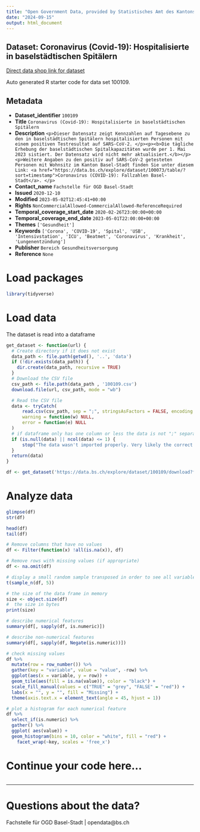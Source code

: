 ```yaml
---
title: "Open Government Data, provided by Statistisches Amt des Kantons Basel-Stadt - Fachstelle OGD"
date: "2024-09-15"
output: html_document
---
```


## Dataset: Coronavirus (Covid-19): Hospitalisierte in baselstädtischen Spitälern

[Direct data shop link for dataset](https://data.bs.ch/explore/dataset/100109)

Auto generated R starter code for data set 100109.

## Metadata

- **Dataset_identifier** `100109`
- **Title** `Coronavirus (Covid-19): Hospitalisierte in baselstädtischen Spitälern`
- **Description** `<p>Dieser Datensatz zeigt Kennzahlen auf Tagesebene zu den in baselstädtischen Spitälern hospitalisierten Personen mit einem positiven Testresultat auf SARS-CoV-2. </p><p><b>Die tägliche Erhebung der baselstädtischen Spitalkapazitäten wurde per 1. Mai 2023 sistiert. Der Datensatz wird nicht mehr aktualisiert.</b></p><p>Weitere Angaben zu den positiv auf SARS-CoV-2 getesteten Personen mit Wohnsitz im Kanton Basel-Stadt finden Sie unter diesem Link: <a href="https://data.bs.ch/explore/dataset/100073/table/?sort=timestamp">Coronavirus (COVID-19): Fallzahlen Basel-Stadt</a>. </p>`
- **Contact_name** `Fachstelle für OGD Basel-Stadt`
- **Issued** `2020-12-10`
- **Modified** `2023-05-02T12:45:41+00:00`
- **Rights** `NonCommercialAllowed-CommercialAllowed-ReferenceRequired`
- **Temporal_coverage_start_date** `2020-02-26T23:00:00+00:00`
- **Temporal_coverage_end_date** `2023-05-01T22:00:00+00:00`
- **Themes** `['Gesundheit']`
- **Keywords** `['Corona', 'COVID-19', 'Spital', 'USB', 'Intensivstation', 'ICU', 'Beatmet', 'Coronavirus', 'Krankheit', 'Lungenentzündung']`
- **Publisher** `Bereich Gesundheitsversorgung`
- **Reference** `None`


# Load packages

```r

library(tidyverse)
```

# Load data

The dataset is read into a dataframe

```r
get_dataset <- function(url) {
  # Create directory if it does not exist
  data_path <- file.path(getwd(), '..', 'data')
  if (!dir.exists(data_path)) {
    dir.create(data_path, recursive = TRUE)
  }
  # Download the CSV file
  csv_path <- file.path(data_path , '100109.csv')
  download.file(url, csv_path, mode = "wb")

  # Read the CSV file
  data <- tryCatch(
      read.csv(csv_path, sep = ";", stringsAsFactors = FALSE, encoding = "UTF-8"),
      warning = function(w) NULL,
      error = function(e) NULL
  )
  # if dataframe only has one column or less the data is not ";" separated
  if (is.null(data) || ncol(data) <= 1) {
      stop("The data wasn't imported properly. Very likely the correct separator couldn't be found.\nPlease check the dataset manually and adjust the code.")
  }
  return(data)
}
```

```r

df <- get_dataset('https://data.bs.ch/explore/dataset/100109/download?format=csv&timezone=Europe%2FZurich')

```

# Analyze data

```r

glimpse(df)
str(df)

head(df)
tail(df)

```

```r
# Remove columns that have no values
df <- Filter(function(x) !all(is.na(x)), df)

# Remove rows with missing values (if appropriate)
df <- na.omit(df)
```

```r
# display a small random sample transposed in order to see all variables
t(sample_n(df, 5))
```

```r
# the size of the data frame in memory
size <- object.size(df)
#  the size in bytes
print(size)
```

```r
# describe numerical features
summary(df[, sapply(df, is.numeric)])
```

```r
# describe non-numerical features
summary(df[, sapply(df, Negate(is.numeric))])
```

```r
# check missing values
df %>%
  mutate(row = row_number()) %>%
  gather(key = "variable", value = "value", -row) %>%
  ggplot(aes(x = variable, y = row)) +
  geom_tile(aes(fill = is.na(value)), color = "black") +
  scale_fill_manual(values = c("TRUE" = "grey", "FALSE" = "red")) +
  labs(x = "", y = "", fill = "Missing") +
  theme(axis.text.x = element_text(angle = 45, hjust = 1))
```

```r
# plot a histogram for each numerical feature
df %>%
  select_if(is.numeric) %>%
  gather() %>%
  ggplot( aes(value)) +
  geom_histogram(bins = 10, color = "white", fill = "red") +
    facet_wrap(~key, scales = 'free_x')
```

# Continue your code here...

```r

```
------------------------------------------------------------------------

# Questions about the data?

Fachstelle für OGD Basel-Stadt | opendata@bs.ch
